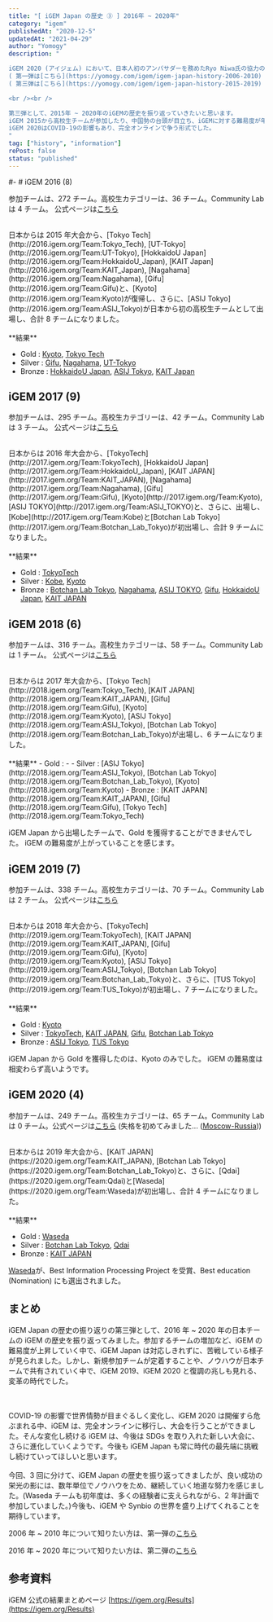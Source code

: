 ```yaml
---
title: "[ iGEM Japan の歴史 ③ ] 2016年 ~ 2020年"
category: "igem"
publishedAt: "2020-12-5"
updatedAt: "2021-04-29"
author: "Yomogy"
description: "

iGEM 2020 (アイジェム) において、日本人初のアンバサダーを務めたRyo Niwa氏の協力の元、新規のチームが2チーム参加するなど、iGEM Japanのコミュニティが徐々には発展しています。そこで、iGEM Japanの簡単な歴史を振り返りたいと思います。  
( 第一弾は[こちら](https://yomogy.com/igem/igem-japan-history-2006-2010) )
( 第三弾は[こちら](https://yomogy.com/igem/igem-japan-history-2015-2019) )

<br /><br />

第三弾として、2015年 ~ 2020年のiGEMの歴史を振り返っていきたいと思います。  
iGEM 2015から高校生チームが参加したり、中国勢の台頭が目立ち、iGEMに対する難易度が年々増加していく中で、日本チームも新しい顔ぶれに変化していく、変革の時代でした。iGEM 2016 ~ 2019は、1年に1度にボストンに、全チームが集まり、争う形式でした。  
iGEM 2020はCOVID-19の影響もあり、完全オンラインで争う形式でした。
"
tag: ["history", "information"]
rePost: false
status: "published"
---
```


#- # iGEM 2016 (8)

参加チームは、272 チーム。高校生カテゴリーは、36 チーム。Community Lab は 4 チーム。
公式ページは[こちら](http://2016.igem.org/Main_Page)

<br />
日本からは 2015 年大会から、[Tokyo Tech](http://2016.igem.org/Team:Tokyo_Tech), [UT-Tokyo](http://2016.igem.org/Team:UT-Tokyo),
[HokkaidoU Japan](http://2016.igem.org/Team:HokkaidoU_Japan), [KAIT Japan](http://2016.igem.org/Team:KAIT_Japan),
[Nagahama](http://2016.igem.org/Team:Nagahama), [Gifu](http://2016.igem.org/Team:Gifu)と、[Kyoto](http://2016.igem.org/Team:Kyoto)が復帰し、さらに、[ASIJ
Tokyo](http://2016.igem.org/Team:ASIJ_Tokyo)が日本から初の高校生チームとして出場し、合計
8 チームになりました。

<br />
<br />
**結果**

- Gold : [Kyoto](http://2016.igem.org/Team:Kyoto), [Tokyo Tech](http://2016.igem.org/Team:Tokyo_Tech)
- Silver : [Gifu](http://2016.igem.org/Team:Gifu), [Nagahama](http://2016.igem.org/Team:Nagahama), [UT-Tokyo](http://2016.igem.org/Team:UT-Tokyo)
- Bronze : [HokkaidoU Japan](http://2016.igem.org/Team:HokkaidoU_Japan), [ASIJ Tokyo](http://2016.igem.org/Team:ASIJ_Tokyo), [KAIT Japan](http://2016.igem.org/Team:KAIT_Japan)

## iGEM 2017 (9)

参加チームは、295 チーム。高校生カテゴリーは、42 チーム。Community Lab は 3 チーム。
公式ページは[こちら](http://2016.igem.org/Main_Page)

<br />
日本からは 2016 年大会から、[TokyoTech](http://2017.igem.org/Team:TokyoTech), [HokkaidoU
Japan](http://2017.igem.org/Team:HokkaidoU_Japan), [KAIT JAPAN](http://2017.igem.org/Team:KAIT_JAPAN),
[Nagahama](http://2017.igem.org/Team:Nagahama), [Gifu](http://2017.igem.org/Team:Gifu),
[Kyoto](http://2017.igem.org/Team:Kyoto), [ASIJ TOKYO](http://2017.igem.org/Team:ASIJ_TOKYO)と、さらに、出場し、[Kobe](http://2017.igem.org/Team:Kobe)と[Botchan
Lab Tokyo](http://2017.igem.org/Team:Botchan_Lab_Tokyo)が初出場し、合計 9 チームになりました。

<br />
<br />
**結果**

- Gold : [TokyoTech](http://2017.igem.org/Team:TokyoTech)
- Silver : [Kobe](http://2017.igem.org/Team:Kobe), [Kyoto](http://2017.igem.org/Team:Kyoto)
- Bronze : [Botchan Lab Tokyo](http://2017.igem.org/Team:Botchan_Lab_Tokyo), [Nagahama](http://2017.igem.org/Team:Nagahama), [ASIJ TOKYO](http://2017.igem.org/Team:ASIJ_TOKYO), [Gifu](http://2017.igem.org/Team:Gifu), [HokkaidoU Japan](http://2017.igem.org/Team:HokkaidoU_Japan), [KAIT JAPAN](http://2017.igem.org/Team:KAIT_JAPAN)

## iGEM 2018 (6)

参加チームは、316 チーム。高校生カテゴリーは、58 チーム。Community Lab は 1 チーム。
公式ページは[こちら](http://2016.igem.org/Main_Page)

<br />
日本からは 2017 年大会から、[Tokyo Tech](http://2018.igem.org/Team:Tokyo_Tech), [KAIT
JAPAN](http://2018.igem.org/Team:KAIT_JAPAN), [Gifu](http://2018.igem.org/Team:Gifu),
[Kyoto](http://2018.igem.org/Team:Kyoto), [ASIJ Tokyo](http://2018.igem.org/Team:ASIJ_Tokyo),
[Botchan Lab Tokyo](http://2018.igem.org/Team:Botchan_Lab_Tokyo)が出場し、6 チームになりました。

<br />
<br />
**結果** - Gold : - - Silver : [ASIJ
Tokyo](http://2018.igem.org/Team:ASIJ_Tokyo), [Botchan Lab
Tokyo](http://2018.igem.org/Team:Botchan_Lab_Tokyo),
[Kyoto](http://2018.igem.org/Team:Kyoto) - Bronze : [KAIT
JAPAN](http://2018.igem.org/Team:KAIT_JAPAN),
[Gifu](http://2018.igem.org/Team:Gifu), [Tokyo
Tech](http://2018.igem.org/Team:Tokyo_Tech)

iGEM Japan から出場したチームで、Gold を獲得することができませんでした。
iGEM の難易度が上がっていることを感じます。

## iGEM 2019 (7)

参加チームは、338 チーム。高校生カテゴリーは、70 チーム。Community Lab は 2 チーム。
公式ページは[こちら](http://2016.igem.org/Main_Page)

<br />
日本からは 2018 年大会から、[TokyoTech](http://2019.igem.org/Team:TokyoTech), [KAIT
JAPAN](http://2019.igem.org/Team:KAIT_JAPAN), [Gifu](http://2019.igem.org/Team:Gifu),
[Kyoto](http://2019.igem.org/Team:Kyoto), [ASIJ Tokyo](http://2019.igem.org/Team:ASIJ_Tokyo),
[Botchan Lab Tokyo](http://2019.igem.org/Team:Botchan_Lab_Tokyo)と、さらに、[TUS
Tokyo](http://2019.igem.org/Team:TUS_Tokyo)が初出場し、7 チームになりました。

<br />
<br />
**結果**

- Gold : [Kyoto](http://2019.igem.org/Team:Kyoto)
- Silver : [TokyoTech](http://2019.igem.org/Team:TokyoTech), [KAIT JAPAN](http://2019.igem.org/Team:KAIT_JAPAN), [Gifu](http://2019.igem.org/Team:Gifu), [Botchan Lab Tokyo](http://2019.igem.org/Team:Botchan_Lab_Tokyo)
- Bronze : [ASIJ Tokyo](http://2019.igem.org/Team:ASIJ_Tokyo), [TUS Tokyo](http://2019.igem.org/Team:TUS_Tokyo)

iGEM Japan から Gold を獲得したのは、Kyoto のみでした。
iGEM の難易度は相変わらず高いようです。

## iGEM 2020 (4)

参加チームは、249 チーム。高校生カテゴリーは、65 チーム。Community Lab は 0 チーム。公式ページは[こちら](http://2016.igem.org/Main_Page)
(失格を初めてみました... ([Moscow-Russia](https://igem.org/Team.cgi?team_id=3565)))

<br />
日本からは 2019 年大会から、[KAIT JAPAN](https://2020.igem.org/Team:KAIT_JAPAN),
[Botchan Lab Tokyo](https://2020.igem.org/Team:Botchan_Lab_Tokyo)と、さらに、[Qdai](https://2020.igem.org/Team:Qdai)と[Waseda](https://2020.igem.org/Team:Waseda)が初出場し、合計
4 チームになりました。

<br />
<br />
**結果**

- Gold : [Waseda](https://2020.igem.org/Team:Waseda)
- Silver : [Botchan Lab Tokyo](https://2020.igem.org/Team:Botchan_Lab_Tokyo), [Qdai](https://2020.igem.org/Team:Qdai)
- Bronze : [KAIT JAPAN](https://2020.igem.org/Team:KAIT_JAPAN)

[Waseda](https://2020.igem.org/Team:Waseda)が、Best Information Processing Project を受賞、Best education (Nomination) にも選出されました。

## まとめ

iGEM Japan の歴史の振り返りの第三弾として、2016 年 ~ 2020 年の日本チームの iGEM の歴史を振り返ってみました。参加するチームの増加など、iGEM の難易度が上昇していく中で、iGEM Japan は対応しきれずに、苦戦している様子が見られました。しかし、新規参加チームが定着することや、ノウハウが日本チームで共有されていく中で、iGEM 2019、iGEM 2020 と復調の兆しも見れる、変革の時代でした。

<br />
<br />
COVID-19 の影響で世界情勢が目まぐるしく変化し、iGEM 2020
は開催すら危ぶまれる中、iGEM
は、完全オンラインに移行し、大会を行うことができました。そんな変化し続ける iGEM
は、今後は SDGs を取り入れた新しい大会に、さらに進化していくようです。今後も
iGEM Japan も常に時代の最先端に挑戦し続けていってほしいと思います。

<br />
<br />
今回、3 回に分けて、iGEM Japan
の歴史を振り返ってきましたが、良い成功の栄光の影には、数年単位でノウハウをため、継続していく地道な努力を感じました。(Waseda
チームも初年度は、多くの経験者に支えられながら、2
年計画で参加していました。)今後も、iGEM や Synbio
の世界を盛り上げてくれることを期待しています。

2006 年 ~ 2010 年について知りたい方は、第一弾の[こちら](https://yomogy.com/igem/igem-japan-history-2006-2010)

<LinkCard
  url="https://yomogy.com/igem/igem-japan-history-2006-2010"
  size="small"
/>

2016 年 ~ 2020 年について知りたい方は、第二弾の[こちら](https://yomogy.com/igem/igem-japan-history-2011-2015)

<LinkCard
  url="https://yomogy.com/igem/igem-japan-history-2011-2015"
  size="small"
/>

## 参考資料

iGEM 公式の結果まとめページ
[https://igem.org/Results](https://igem.org/Results)
